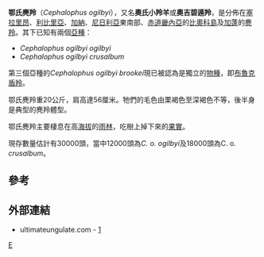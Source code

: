 {{Speciesbox 
| genus = Cephalophus
| species = ogilbyi
| status = LC
| status_ref = <ref name=IUCN>{{IUCN2008|assessors=IUCN SSC Antelope Specialist Group|year=2008|id=4148|title=Cephalophus ogilbyi|downloaded=2009-03-27}}</ref>
| image = The book of antelopes (1894) Cephalophus ogilbyi.png
| authority = [[喬治·羅伯特·瓦特豪斯|Waterhouse]], 1838
}}

'''鄂氏麂羚'''（''Cephalophus ogilbyi''），又名'''奧氏小羚羊'''或'''奧吉碧遁羚'''，是分佈在[[塞拉里昂|塞拉里昂]]、[[利比里亞|利比里亞]]、[[加納|加納]]、[[尼日利亞|尼日利亞]]東南部、[[赤道畿內亞|赤道畿內亞]]的[[比奧科島|比奧科島]]及[[加蓬|加蓬]]的[[麂羚|麂羚]]。其下已知有兩個[[亞種|亞種]]：

* ''Cephalophus ogilbyi ogilbyi''
* ''Cephalophus ogilbyi crusalbum''

第三個亞種的''Cephalophus ogilbyi brookei''現已被認為是獨立的[[物種|物種]]，即[[布魯克盾羚|布魯克盾羚]]。

鄂氏麂羚重20公斤，肩高達56厘米。牠們的毛色由栗褐色至深褐色不等，後半身是典型的麂羚體型。

鄂氏麂羚主要棲息在高[[海拔|海拔]]的[[雨林|雨林]]，吃樹上掉下來的[[果實|果實]]。

現存數量估計有30000頭，當中12000頭為''C. o. ogilbyi''及18000頭為C. o. ''crusalbum''。

==參考==
{{reflist}}

==外部連結==
* ultimateungulate.com - [http://www.ultimateungulate.com/Artiodactyla/Cephalophus_ogilbyi.html] {{Wayback|url=http://www.ultimateungulate.com/Artiodactyla/Cephalophus_ogilbyi.html |date=20060206090926 }}
{{Taxonbar}}

[[Category:麂羚屬|E]]